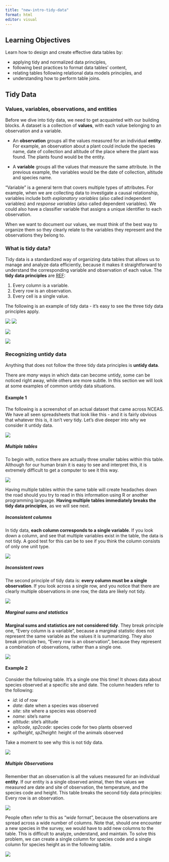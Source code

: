 ```yaml
---
title: "new-intro-tidy-data"
format: html
editor: visual
---
```


## Learning Objectives {.unnumbered}

Learn how to design and create effective data tables by: 

- applying tidy and normalized data principles, 
- following best practices to format data tables' content, 
- relating tables following relational data models principles, and 
- understanding how to perform table joins.


## Tidy Data

### Values, variables, observations, and entities

Before we dive into tidy data, we need to get acquainted with our building blocks. 
A dataset is a collection of **values**, with each value belonging to an observation and a variable. 

- An **observation** groups all the values measured for an individual **entity**. For example, an observation about a plant could include the species name, date of collection and altitude of the place where the plant was found. The plants found would be the entity.

- A **variable** groups all the values that measure the same attribute. In the previous example, the variables would be the date of collection, altitude and species name. 

::: callout-note
“Variable” is a general term that covers multiple types of attributes. For example, when we are collecting data to investigate a causal relationship, variables include both *explanatory variables* (also called independent variables) and *response variables* (also called dependent variables). We could also have a classifier variable that assigns a unique identifier to each observation. 

When we want to document our values, we must think of the best way to organize them so they clearly relate to the variables they represent and the observations they belong to.
:::


### What is tidy data?

Tidy data is a standardized way of organizing data tables that allows us to manage and analyze data efficiently, because it makes it straightforward to understand the corresponding variable and observation of each value.
The **tidy data principles** are [REF](https://cran.r-project.org/web/packages/tidyr/vignettes/tidy-data.html):

1. Every column is a variable.
2. Every row is an observation.
3. Every cell is a single value.

The following is an example of tidy data - it’s easy to see the three tidy data principles apply.

![](images/tidy-data-images/tidy_data/tidy_data.png)
![](images/tidy-data-images/tidy_data/tidy_variables.png)

![](images/tidy-data-images/tidy_data/tidy_observations.png)

![](images/tidy-data-images/tidy_data/tidy_values.png)

### Recognizing untidy data
Anything that does not follow the three tidy data principles is **untidy data**. 

There are *many* ways in which data can become untidy, some can be noticed right away, while others are more subtle. In this section we will look at some examples of common untidy data situations. 

#### Example 1
The following is a screenshot of an actual dataset that came across NCEAS. We have all seen spreadsheets that look like this - and it is fairly obvious that whatever this is, it isn't very tidy. Let's dive deeper into why we consider it untidy data.

![](images/WhyManage-small.png)

##### Multiple tables
To begin with, notice there are actually three smaller tables within this table. Although for our human brain it is easy to see and interpret this, it is extremely difficult to get a computer to see it this way. 

![](images/WhyManage-small.png)

Having multiple tables within the same table will create headaches down the road should you try to read in this information using R or another programming language. 
**Having multiple tables immediately breaks the tidy data principles**, as we will see next.


##### Inconsistent columns

In tidy data, **each column corresponds to a single variable**. 
If you look down a column, and see that multiple variables exist in the table, the data is not tidy. 
A good test for this can be to see if you think the column consists of only one unit type.

![](images/WhyManage-small.png)

##### Inconsistent rows

The second principle of tidy data is: **every column must be a single observation**. If you look across a single row, and you notice that there are clearly multiple observations in one row, the data are likely not tidy.

![](images/WhyManage-small.png)

##### Marginal sums and statistics 

**Marginal sums and statistics are not considered tidy**. They break principle one, “Every column is a variable”, because a marginal statistic does not represent the same variable as the values it is summarizing. They also break principle two, “Every row is an observation”, because they represent a combination of observations, rather than a single one.

![](images/WhyManage-small.png)

#### Example 2

Consider the following table. 
It’s a single one this time! 
It shows data about species observed at a specific site and date. The column headers refer to the following:

- *id*: id of row
- *date*: date when a species was observed
- *site*: site where a species was observed
- *name*: site’s name
- *altitude*: site’s altitude
- *sp1code*, *sp2code*: species code for two plants observed 
- *sp1height*, *sp2height*: height of the animals observed

Take a moment to see why this is not tidy data.

![](images/tidy-data-images/tidy_data/untidy_1.png)

##### Multiple Observations 
Remember that an observation is all the values measured for an individual **entity**. 
If our entity is a single observed animal, then the values we measured are date and site of observation, the temperature, and the species code and height. 
This table breaks the second tidy data principles: Every row is an observation. 

![](images/tidy-data-images/tidy_data/untidy_2.png)

People often refer to this as “*wide* format”, because the observations are spread across a wide number of columns. Note that, should one encounter a new species in the survey, we would have to add new columns to the table. This is difficult to analyze, understand, and maintain. To solve this problem, we can create a single column for species code and a single column for species height as in the following table.

![](images/tidy-data-images/tidy_data/tidy_not_normal.png)
